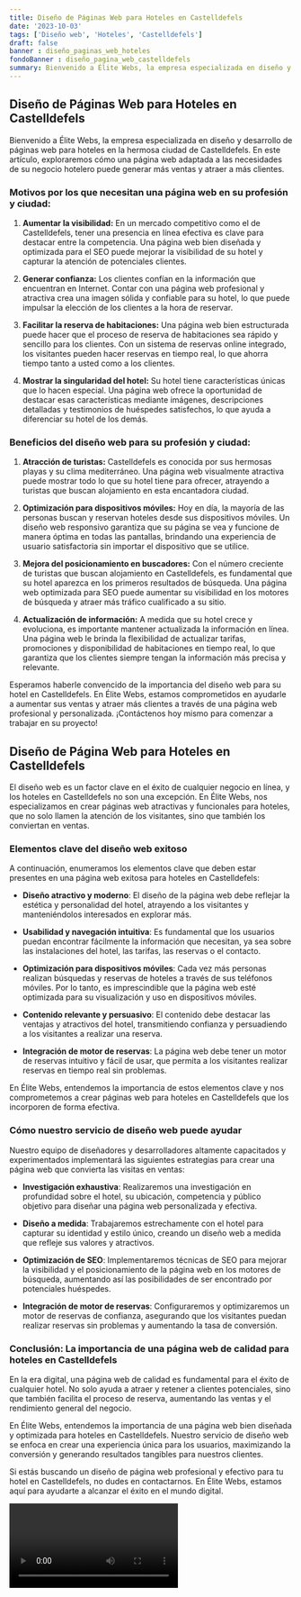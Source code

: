 ```yaml
---
title: Diseño de Páginas Web para Hoteles en Castelldefels
date: '2023-10-03'
tags: ['Diseño web', 'Hoteles', 'Castelldefels']
draft: false
banner : diseño_paginas_web_hoteles
fondoBanner : diseño_pagina_web_castelldefels
summary: Bienvenido a Élite Webs, la empresa especializada en diseño y desarrollo de páginas web para hoteles en la hermosa ciudad de Castelldefels. En este artículo, exploraremos cómo una página web adaptada a las necesidades de su negocio hotelero puede generar más ventas y atraer a más clientes. 
---
```


## Diseño de Páginas Web para Hoteles en Castelldefels

Bienvenido a Élite Webs, la empresa especializada en diseño y desarrollo de páginas web para hoteles en la hermosa ciudad de Castelldefels. En este artículo, exploraremos cómo una página web adaptada a las necesidades de su negocio hotelero puede generar más ventas y atraer a más clientes. 

### Motivos por los que necesitan una página web en su profesión y ciudad:

1. **Aumentar la visibilidad:** En un mercado competitivo como el de Castelldefels, tener una presencia en línea efectiva es clave para destacar entre la competencia. Una página web bien diseñada y optimizada para el SEO puede mejorar la visibilidad de su hotel y capturar la atención de potenciales clientes.

2. **Generar confianza:** Los clientes confían en la información que encuentran en Internet. Contar con una página web profesional y atractiva crea una imagen sólida y confiable para su hotel, lo que puede impulsar la elección de los clientes a la hora de reservar.

3. **Facilitar la reserva de habitaciones:** Una página web bien estructurada puede hacer que el proceso de reserva de habitaciones sea rápido y sencillo para los clientes. Con un sistema de reservas online integrado, los visitantes pueden hacer reservas en tiempo real, lo que ahorra tiempo tanto a usted como a los clientes.

4. **Mostrar la singularidad del hotel:** Su hotel tiene características únicas que lo hacen especial. Una página web ofrece la oportunidad de destacar esas características mediante imágenes, descripciones detalladas y testimonios de huéspedes satisfechos, lo que ayuda a diferenciar su hotel de los demás.

### Beneficios del diseño web para su profesión y ciudad:

1. **Atracción de turistas:** Castelldefels es conocida por sus hermosas playas y su clima mediterráneo. Una página web visualmente atractiva puede mostrar todo lo que su hotel tiene para ofrecer, atrayendo a turistas que buscan alojamiento en esta encantadora ciudad.

2. **Optimización para dispositivos móviles:** Hoy en día, la mayoría de las personas buscan y reservan hoteles desde sus dispositivos móviles. Un diseño web responsivo garantiza que su página se vea y funcione de manera óptima en todas las pantallas, brindando una experiencia de usuario satisfactoria sin importar el dispositivo que se utilice.

3. **Mejora del posicionamiento en buscadores:** Con el número creciente de turistas que buscan alojamiento en Castelldefels, es fundamental que su hotel aparezca en los primeros resultados de búsqueda. Una página web optimizada para SEO puede aumentar su visibilidad en los motores de búsqueda y atraer más tráfico cualificado a su sitio.

4. **Actualización de información:** A medida que su hotel crece y evoluciona, es importante mantener actualizada la información en línea. Una página web le brinda la flexibilidad de actualizar tarifas, promociones y disponibilidad de habitaciones en tiempo real, lo que garantiza que los clientes siempre tengan la información más precisa y relevante.

Esperamos haberle convencido de la importancia del diseño web para su hotel en Castelldefels. En Élite Webs, estamos comprometidos en ayudarle a aumentar sus ventas y atraer más clientes a través de una página web profesional y personalizada. ¡Contáctenos hoy mismo para comenzar a trabajar en su proyecto!

<GifSeo />

<Cta />

## Diseño de Página Web para Hoteles en Castelldefels

El diseño web es un factor clave en el éxito de cualquier negocio en línea, y los hoteles en Castelldefels no son una excepción. En Élite Webs, nos especializamos en crear páginas web atractivas y funcionales para hoteles, que no solo llamen la atención de los visitantes, sino que también los conviertan en ventas.

### Elementos clave del diseño web exitoso

A continuación, enumeramos los elementos clave que deben estar presentes en una página web exitosa para hoteles en Castelldefels:

- **Diseño atractivo y moderno**: El diseño de la página web debe reflejar la estética y personalidad del hotel, atrayendo a los visitantes y manteniéndolos interesados en explorar más.

- **Usabilidad y navegación intuitiva**: Es fundamental que los usuarios puedan encontrar fácilmente la información que necesitan, ya sea sobre las instalaciones del hotel, las tarifas, las reservas o el contacto.

- **Optimización para dispositivos móviles**: Cada vez más personas realizan búsquedas y reservas de hoteles a través de sus teléfonos móviles. Por lo tanto, es imprescindible que la página web esté optimizada para su visualización y uso en dispositivos móviles.

- **Contenido relevante y persuasivo**: El contenido debe destacar las ventajas y atractivos del hotel, transmitiendo confianza y persuadiendo a los visitantes a realizar una reserva.

- **Integración de motor de reservas**: La página web debe tener un motor de reservas intuitivo y fácil de usar, que permita a los visitantes realizar reservas en tiempo real sin problemas.

En Élite Webs, entendemos la importancia de estos elementos clave y nos comprometemos a crear páginas web para hoteles en Castelldefels que los incorporen de forma efectiva.

### Cómo nuestro servicio de diseño web puede ayudar

Nuestro equipo de diseñadores y desarrolladores altamente capacitados y experimentados implementará las siguientes estrategias para crear una página web que convierta las visitas en ventas:

- **Investigación exhaustiva**: Realizaremos una investigación en profundidad sobre el hotel, su ubicación, competencia y público objetivo para diseñar una página web personalizada y efectiva.

- **Diseño a medida**: Trabajaremos estrechamente con el hotel para capturar su identidad y estilo único, creando un diseño web a medida que refleje sus valores y atractivos.

- **Optimización de SEO**: Implementaremos técnicas de SEO para mejorar la visibilidad y el posicionamiento de la página web en los motores de búsqueda, aumentando así las posibilidades de ser encontrado por potenciales huéspedes.

- **Integración de motor de reservas**: Configuraremos y optimizaremos un motor de reservas de confianza, asegurando que los visitantes puedan realizar reservas sin problemas y aumentando la tasa de conversión.

### Conclusión: La importancia de una página web de calidad para hoteles en Castelldefels

En la era digital, una página web de calidad es fundamental para el éxito de cualquier hotel. No solo ayuda a atraer y retener a clientes potenciales, sino que también facilita el proceso de reserva, aumentando las ventas y el rendimiento general del negocio.

En Élite Webs, entendemos la importancia de una página web bien diseñada y optimizada para hoteles en Castelldefels. Nuestro servicio de diseño web se enfoca en crear una experiencia única para los usuarios, maximizando la conversión y generando resultados tangibles para nuestros clientes.

Si estás buscando un diseño de página web profesional y efectivo para tu hotel en Castelldefels, no dudes en contactarnos. En Élite Webs, estamos aquí para ayudarte a alcanzar el éxito en el mundo digital.

<Video />

<CtaBot job='Hoteles' city='Castelldefels'/>

<Gmaps query='Castelldefels+españa+maps' />